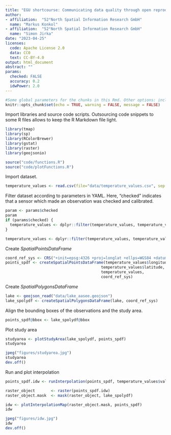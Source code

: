 ```yaml
---
title: "EGU shortcourse: Communicating data quality through open reproducible research"
author: 
- affiliation:  "52°North Spatial Information Research GmbH"
  name: "Markus Konkol"
- affiliation:  "52°North Spatial Information Research GmbH"
  name: "Simon Jirka"
date: "2023-04-25"
licenses:
  code: Apache License 2.0
  data: CC0
  text: CC-BY-4.0
output: html_document
abstract: ""
params:
  checked: FALSE
  accuracy: 0.2
  idwPower: 2.0
---
```


```r
#Some global parameters for the chunks in this Rmd. Other options: include, warning, message
knitr::opts_chunk$set(echo = TRUE, warning = FALSE, message = FALSE)
```

Import libraries and source code scripts. Outsourcing code snippets to some R files allows to keep the R Markdown file light.
```r
library(tmap)
library(sp)
library(RColorBrewer)
library(gstat)
library(raster)
library(geojsonio)

source("code/functions.R")
source("code/plotFunctions.R")
```

Import dataset.
```r
temperature_values <- read.csv(file="data/temperature_values.csv", sep = ';', header = TRUE)
```

Filter dataset according to parameters in YAML. Here, "checked" indicates that a sensor which made an observation was checked and calibrated. 
```r
param <- params$checked
param
if (params$checked) {
  temperature_values <- dplyr::filter(temperature_values, temperature_values$quality_level == "checked")  
}

temperature_values <- dplyr::filter(temperature_values, temperature_values$accuracy < params$accuracy)

```


Create _SpatialPointsDataFrame_
```r
coord_ref_sys <- CRS("+init=epsg:4326 +proj=longlat +ellps=WGS84 +datum=WGS84 +no_defs")
points_spdf <- createSpatialPointsDataFrame(temperature_values$longitude, 
                                          temperature_values$latitude, 
                                          temperature_values, 
                                          coord_ref_sys)
```

Create _SpatialPolygonsDataFrame_
```r
lake <- geojson_read("data/lake_aasee.geojson")
lake_spolydf <- createSpatialPolygonsDataFrame(lake, coord_ref_sys)
```

Align the bounding boxes of the observations and the study area.
```r
points_spdf@bbox <- lake_spolydf@bbox
```

Plot study area
```r
studyarea <- plotStudyArea(lake_spolydf, points_spdf)
studyarea

jpeg("figures/studyarea.jpg")
studyarea
dev.off()
```

Run and plot interpolation
```r
points_spdf.idw <- runInterpolation(points_spdf, temperature_values$value, params$idwPower)

raster_object       <- raster(points_spdf.idw)
raster_object.mask  <- mask(raster_object, lake_spolydf)

idw <- plotInterpolationMap(raster_object.mask, points_spdf)
idw

jpeg("figures/idw.jpg")
idw
dev.off()
```

